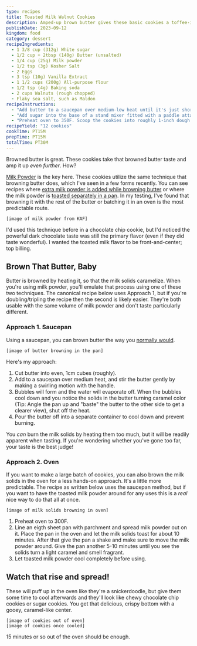 ```yaml
---
type: recipes
title: Toasted Milk Walnut Cookies
description: Amped-up brown butter gives these basic cookies a toffee-infused twist.
publishDate: 2023-09-12
kingdom: food
category: dessert
recipeIngredients:
  - 1 3/8 cup (312g) White sugar
  - 1/2 cup + 2tbsp (140g) Butter (unsalted)
  - 1/4 cup (25g) Milk powder
  - 1/2 tsp (3g) Kosher Salt
  - 2 Eggs
  - 3 tsp (10g) Vanilla Extract
  - 1 1/2 cups (200g) All-purpose flour
  - 1/2 tsp (4g) Baking soda
  - 2 cups Walnuts (rough chopped)
  - Flaky sea salt, such as Maldon
recipeInstructions:
  - "Add butter to a saucepan over medium-low heat until it's just short of browned (Watch for butter sputtering and bubbling to die down slightly). Add the milk powder, milk until fully incorporated and let brown until it takes on a caramel color and smells nutty and fragrant, about 1-2 minutes. Remove from the heat."
  - "Add sugar into the base of a stand mixer fitted with a paddle attachment. If you've oven-toasted your dry milk powder instead, add it in now. Pour in the melted butter and turn the mixer on until homogenized. Add in the eggs and vanilla extract and mix. Add the flour, baking soda, and salt and mix until just combined. Wrap dough and let chill in the fridge for 1 hour and up to overnight."
  - "Preheat oven to 350F. Scoop the cookies into roughly 1-inch dough balls. Sprinkle flaky salt liberally onto each. Bake the cookies 13-16 minutes or until crispy on the edges and soft in the center. Let cool and enjoy!"
recipeYield: "12 cookies"
cookTime: PT15M
prepTime: PT15M
totalTime: PT30M
---
```


Browned butter is great. These cookies take that browned butter taste and amp it up _even further_. How?

[Milk Powder](https://shop.kingarthurbaking.com/items/bakers-special-dry-milk) is the key here. These cookies utilize the same technique that browning butter does, which I've seen in a few forms recently. You can see recipes where [extra milk powder is added while browning butter](https://www.kingarthurbaking.com/recipes/ultimate-brown-butter-rice-krispies-treats-recipe) or where the milk powder is [toasted separately in a pan](https://alittlespoon.com/chocolate-chip-cookies-with-toasted-milk-powder/). In my testing, I've found that browning it with the rest of the butter or batching it in an oven is the most predictable route.

```
[image of milk powder from KAF]
```

I'd used this technique before in a chocolate chip cookie, but I'd noticed the powerful dark chocolate taste was still the primary flavor (even if they did taste wonderful). I wanted the toasted milk flavor to be front-and-center; top billing.

## Brown That Butter, Baby

Butter is browned by heating it, so that the milk solids caramelize. When you're using milk powder, you'll emulate that process using one of these two techniques. The canonical recipe below uses Approach 1, but if you're doubling/tripling the recipe then the second is likely easier. They're both usable with the same volume of milk powder and don't taste particularly different.

### Approach 1. Saucepan

Using a saucepan, you can brown butter the way you [normally would](https://sallysbakingaddiction.com/how-to-brown-butter/).

```
[image of butter browning in the pan]
```

Here's my approach:

1. Cut butter into even, 1cm cubes (roughly).
2. Add to a saucepan over medium heat, and stir the butter gently by making a swirling motion with the handle.
3. Bubbles will form and the water will evaporate off. When the bubbles cool down and you notice the solids in the butter turning caramel color (Tip: Angle the pan up and "baste" the butter to the other side to get a clearer view), shut off the heat.
4. Pour the butter off into a separate container to cool down and prevent burning.

You _can_ burn the milk solids by heating them too much, but it will be readily apparent when tasting. If you're wondering whether you've gone too far, your taste is the best judge!

### Approach 2. Oven

If you want to make a large batch of cookies, you can also brown the milk solids in the oven for a less hands-on approach. It's a little more predictable. The recipe as written below uses the saucepan method, but if you want to have the toasted milk powder around for any uses this is a _real_ nice way to do that all at once.

```
[image of milk solids browning in oven]
```

1. Preheat oven to 300F.
1. Line an eigth sheet pan with parchment and spread milk powder out on it. Place the pan in the oven and let the milk solids toast for about 10 minutes. After that give the pan a shake and make sure to move the milk powder around. Give the pan another 5-10 minutes until you see the solids turn a light caramel and smell fragrant.
1. Let toasted milk powder cool completely before using.

## Watch that rise and spread!

These will puff up in the oven like they're a snickerdoodle, but give them some time to cool afterwards and they'll look like chewy chocolate chip cookies or sugar cookies. You get that delicious, crispy bottom with a gooey, caramel-like center.

```
[image of cookies out of oven]
[image of cookies once cooled]
```

15 minutes or so out of the oven should be enough.
